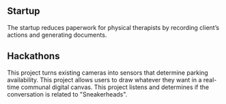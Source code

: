 ## Startup

<ProjectCard title="Vision Intelligence" link="https://bahdah.github.io/vi/" bg="linear-gradient(to right, #D4145A 0%, #FBB03B 100%)">
The startup reduces paperwork for physical therapists by recording client’s actions and generating documents.
</ProjectCard>

## Hackathons

<ProjectCard title="Blind Spot" link="https://devpost.com/software/blind-spot-sj87xg" bg="linear-gradient(to right, #662d8c 0%, #ed1479 100%)">
This project turns existing cameras into sensors that determine parking availability.
</ProjectCard>

<ProjectCard title="RIT Mural" link="https://devpost.com/software/ritmural" bg="linear-gradient(to right, #009244 0%, #fced21 100%)">
This project allows users to draw whatever they want in a real-time communal digital canvas.
</ProjectCard>

<ProjectCard title="Sneaker Faker" link="https://devpost.com/software/bh_app2" bg="linear-gradient(to right, #d485ff 0%, #00ffee 100%)">
This project listens and determines if the conversation is related to "Sneakerheads".
</ProjectCard>
